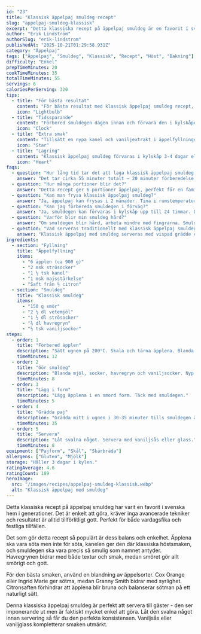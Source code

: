 ```yaml
---
id: "23"
title: "Klassisk äppelpaj smuldeg recept"
slug: "appelpaj-smuldeg-klassisk"
excerpt: "Detta klassiska recept på äppelpaj smuldeg är en favorit i svenska hem. Enkel att göra och alltid populär."
author: "Erik Lindström"
authorSlug: "erik-lindstrom"
publishedAt: "2025-10-21T01:29:58.931Z"
category: "Äppelpaj"
tags: ["Äppelpaj", "Smuldeg", "Klassisk", "Recept", "Höst", "Bakning"]
difficulty: "Enkel"
prepTimeMinutes: 20
cookTimeMinutes: 35
totalTimeMinutes: 55
servings: 6
caloriesPerServing: 320
tips:
  - title: "För bästa resultat"
    content: "För bästa resultat med klassisk äppelpaj smuldeg recept, använd kallt smör och arbeta snabbt med fingrarna. Detta ger en perfekt smuldeg som blir krispig och underbar som hela familjen älskar."
    icon: "Lightbulb"
  - title: "Tidssparande"
    content: "Förbered smuldegen dagen innan och förvara den i kylskåpet. Då går bakningen snabbt och enkelt när det är dags att grädda pajen och ge familjen en underbar fika."
    icon: "Clock"
  - title: "Extra smak"
    content: "Tillsätt en nypa kanel och vaniljextrakt i äppelfyllningen för mer aromatisk klassisk äppelpaj som smakar som mormor gjorde. Servera med vispad grädde eller vaniljsås för en lyxig touch."
    icon: "Star"
  - title: "Lagring"
    content: "Klassisk äppelpaj smuldeg förvaras i kylskåp 3-4 dagar eller frysas i 2 månader. Tina i rumstemperatur och värm i ugn för att återfå den perfekta konsistensen."
    icon: "Heart"
faqs:
  - question: "Hur lång tid tar det att laga klassisk äppelpaj smuldeg recept?"
    answer: "Det tar cirka 55 minuter totalt – 20 minuter förberedelse och 35 minuter bakning. Perfekt för en klassisk svensk fika som hela familjen älskar!"
  - question: "Hur många portioner blir det?"
    answer: "Detta recept ger 6 portioner äppelpaj, perfekt för en familj eller när du har gäster över. Servera med vispad grädde för en lyxig touch."
  - question: "Kan man frysa klassisk äppelpaj smuldeg?"
    answer: "Ja, äppelpaj kan frysas i 2 månader. Tina i rumstemperatur och värm i ugn för att återfå den perfekta konsistensen och den underbara smaken."
  - question: "Kan jag förbereda smuldegen i förväg?"
    answer: "Ja, smuldegen kan förvaras i kylskåp upp till 24 timmar. Då går bakningen snabbt och enkelt när det är dags att grädda pajen."
  - question: "Varför blir min smuldeg hård?"
    answer: "Om smuldegen blir hård, arbeta mindre med fingrarna. Smuldegen ska vara kornig, inte smetig, för att få den perfekta konsistensen."
  - question: "Vad serveras traditionellt med klassisk äppelpaj smuldeg?"
    answer: "Klassisk äppelpaj med smuldeg serveras med vispad grädde eller vaniljsås. En svensk favorit som alla älskar och som ger familjen en underbar fikastund!"
ingredients:
  - section: "Fyllning"
    title: "Äppelfyllning"
    items:
      - "6 äpplen (ca 900 g)"
      - "2 msk strösocker"
      - "1 ½ tsk kanel"
      - "1 msk majsstärkelse"
      - "Saft från ½ citron"
  - section: "Smuldeg"
    title: "Klassisk smuldeg"
    items:
      - "150 g smör"
      - "2 ½ dl vetemjöl"
      - "1 ½ dl strösocker"
      - "¾ dl havregryn"
      - "½ tsk vaniljsocker"
steps:
  - order: 1
    title: "Förbered äpplen"
    description: "Sätt ugnen på 200°C. Skala och tärna äpplena. Blanda med socker, kanel, majsstärkelse och citronsaft."
    timeMinutes: 12
  - order: 2
    title: "Gör smuldeg"
    description: "Blanda mjöl, socker, havregryn och vaniljsocker. Nyp i smöret tills det blir en smulig deg."
    timeMinutes: 8
  - order: 3
    title: "Lägg i form"
    description: "Lägg äpplena i en smord form. Täck med smuldegen."
    timeMinutes: 5
  - order: 4
    title: "Grädda paj"
    description: "Grädda mitt i ugnen i 30-35 minuter tills smuldegen är gyllenbrun."
    timeMinutes: 35
  - order: 5
    title: "Servera"
    description: "Låt svalna något. Servera med vaniljsås eller glass."
    timeMinutes: 8
equipment: ["Pajform", "Skål", "Skärbräda"]
allergens: ["Gluten", "Mjölk"]
storage: "Håller 3 dagar i kylen."
ratingAverage: 4.6
ratingCount: 189
heroImage:
  src: "/images/recipes/appelpaj-smuldeg-klassisk.webp"
  alt: "Klassisk äppelpaj med smuldeg"
---
```


Detta klassiska recept på äppelpaj smuldeg har varit en favorit i svenska hem i generationer. Det är enkelt att göra, kräver inga avancerade tekniker och resultatet är alltid tillförlitligt gott. Perfekt för både vardagsfika och festliga tillfällen.

Det som gör detta recept så populärt är dess balans och enkelhet. Äpplena ska vara söta men inte för söta, kanelen ger den där klassiska höstsmaken, och smuldegen ska vara precis så smulig som namnet antyder. Havregrynen bidrar med både textur och smak, medan smöret gör allt smörigt och gott.

För den bästa smaken, använd en blandning av äppelsorter. Cox Orange eller Ingrid Marie ger sötma, medan Granny Smith bidrar med syrlighet. Citronsaften förhindrar att äpplena blir bruna och balanserar sötman på ett naturligt sätt.

Denna klassiska äppelpaj smuldeg är perfekt att servera till gäster - den ser imponerande ut men är faktiskt mycket enkel att göra. Låt den svalna något innan servering så får du den perfekta konsistensen. Vaniljsås eller vaniljglass kompletterar smaken utmärkt.
